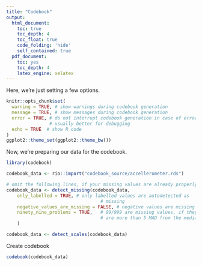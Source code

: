 ```yaml
---
title: "Codebook"
output:
  html_document:
    toc: true
    toc_depth: 4
    toc_float: true
    code_folding: 'hide'
    self_contained: true
  pdf_document:
    toc: yes
    toc_depth: 4
    latex_engine: xelatex
---
```


Here, we're just setting a few options.

```r
knitr::opts_chunk$set(
  warning = TRUE, # show warnings during codebook generation
  message = TRUE, # show messages during codebook generation
  error = TRUE, # do not interrupt codebook generation in case of errors,
                # usually better for debugging
  echo = TRUE  # show R code
)
ggplot2::theme_set(ggplot2::theme_bw())

```

Now, we're preparing our data for the codebook.

```r
library(codebook)

codebook_data <- rio::import("codebook_source/accellerometer.rds")

# omit the following lines, if your missing values are already properly labelled
codebook_data <- detect_missing(codebook_data,
    only_labelled = TRUE, # only labelled values are autodetected as
                                   # missing
    negative_values_are_missing = FALSE, # negative values are missing values
    ninety_nine_problems = TRUE,   # 99/999 are missing values, if they
                                   # are more than 5 MAD from the median
    )

codebook_data <- detect_scales(codebook_data)
```


Create codebook

```r
codebook(codebook_data)
```
